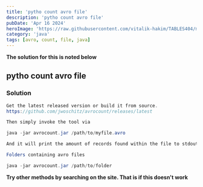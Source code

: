 ```yaml
---
title: 'pytho count avro file'
description: 'pytho count avro file'
pubDate: 'Apr 16 2024'
heroImage: 'https://raw.githubusercontent.com/vitalik-hakim/TABLES404/main/error_b/java.png'
category: 'java'
tags: [avro, count, file, java]
---
```


**The solution for this is noted below**

## pytho count avro file

### Solution

```java
Get the latest released version or build it from source.
https://github.com/jwoschitz/avrocount/releases/latest

Then simply invoke the tool via

java -jar avrocount.jar /path/to/myfile.avro

And it will print the amount of records found within the file to stdout.

Folders containing avro files

java -jar avrocount.jar /path/to/folder
```

**Try other methods by searching on the site. That is if this doesn't work**
